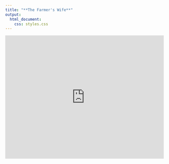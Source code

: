 ```yaml
---
title: "**The Farmer's Wife**"
output:
  html_document:
    css: styles.css
---
```


<center>
<style>
  .google-maps {
    position: relative;
    padding-bottom: 75%; // This is the aspect ratio
    height: 0;
    overflow: hidden;
  }
  .google-maps iframe {
    position: absolute;
    top: 0;
    left: 0;
    width: 100% !important;
    height: 100% !important;
  }
</style>

<div class="google-maps">
  <iframe
    src="https://www.google.com/maps/d/u/0/embed?mid=1r9f2boo-h5UNJvJrgBdV_pTnT4N6sBc&ehbc=2E312F&noprof=1"
    style="border:0;"
    allowfullscreen=""
    loading="lazy"
  ></iframe>
</div>
</center>